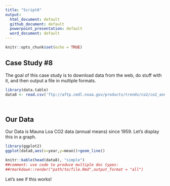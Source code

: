 ```yaml
---
title: "Script8"
output:
  html_document: default
  github_document: default
  powerpoint_presentation: default
  word_document: default
---
```


```r
knitr::opts_chunk$set(echo = TRUE)
```

## Case Study #8

The goal of this case study is to download data from the web, do stuff with it, and then output a file in multiple formats.


```r
library(data.table)
data8 <- read.csv('ftp://aftp.cmdl.noaa.gov/products/trends/co2/co2_annmean_mlo.csv',skip=55,header=TRUE)

 
```

## Our Data

Our Data is Mauna Loa CO2 data (annual means) since 1959.  Let's display this in a graph.

```r
library(ggplot2)
ggplot(data8,aes(x=year,y=mean))+geom_line()

knitr::kable(head(data8), "simple")
##comment: use code to produce multiple doc types:
##rmarkdown::render("path/to/file.Rmd",output_format = "all")
```

Let's see if this works!
